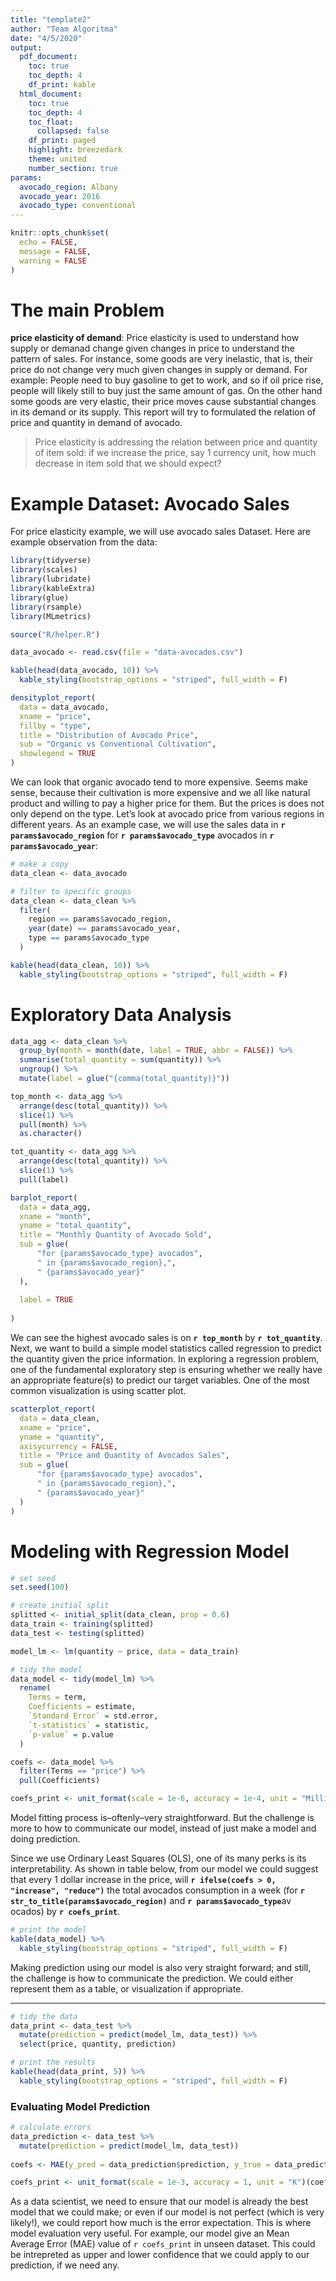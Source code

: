 ```yaml
---
title: "template2"
author: "Team Algoritma"
date: "4/5/2020"
output:
  pdf_document:
    toc: true
    toc_depth: 4
    df_print: kable
  html_document:
    toc: true
    toc_depth: 4
    toc_float: 
      collapsed: false
    df_print: paged
    highlight: breezedark
    theme: united
    number_section: true
params:
  avocado_region: Albany
  avocado_year: 2016
  avocado_type: conventional
---
```


```r
knitr::opts_chunk$set(
  echo = FALSE,
  message = FALSE,
  warning = FALSE
)
```

# The main Problem

**price elasticity of demand**:  Price elasticity is used to understand how supply or demanad change given changes in price to understand the pattern of sales. For instance, some goods are very inelastic, that is, their price do not change very much given changes in supply or demand. For example: People need to buy gasoline to get to work, and so if oil price rise, people will likely still to buy just the same amount of gas. On the other hand some goods are very elastic, their price moves cause substantial changes in its demand or its supply. This report will try to formulated the relation of price and quantity in demand of avocado.

> Price elasticity is addressing the relation between price and quantity of item sold: if we increase the price, say 1 currency unit, how much decrease in item sold that we should expect?

# Example Dataset: Avocado Sales

For price elasticity example, we will use avocado sales Dataset. Here are example observation from the data:

```r
library(tidyverse)
library(scales)
library(lubridate)
library(kableExtra)
library(glue)
library(rsample)
library(MLmetrics)

source("R/helper.R")
```


```r
data_avocado <- read.csv(file = "data-avocados.csv")
```

```r
kable(head(data_avocado, 10)) %>%
  kable_styling(bootstrap_options = "striped", full_width = F)
```


```r
densityplot_report(
  data = data_avocado,
  xname = "price", 
  fillby = "type",
  title = "Distribution of Avocado Price",
  sub = "Organic vs Conventional Cultivation",
  showlegend = TRUE
)
```

We can look that organic avocado tend to more expensive. Seems make sense, because their cultivation is more expensive and we all like natural product and willing to pay a higher price for them. But the prices is does not only depend on the type. Let's look at avocado price from various regions in different years. As an example case, we will use the sales data in **`r params$avocado_region`** for **`r params$avocado_type`** avocados in **`r params$avocado_year`**:

```r
# make a copy
data_clean <- data_avocado

# filter to specific groups
data_clean <- data_clean %>%
  filter(
    region == params$avocado_region,
    year(date) == params$avocado_year,
    type == params$avocado_type
  )
```


```r
kable(head(data_clean, 10)) %>%
  kable_styling(bootstrap_options = "striped", full_width = F)
```


# Exploratory Data Analysis

```r
data_agg <- data_clean %>% 
  group_by(month = month(date, label = TRUE, abbr = FALSE)) %>% 
  summarise(total_quantity = sum(quantity)) %>% 
  ungroup() %>% 
  mutate(label = glue("{comma(total_quantity)}"))

top_month <- data_agg %>% 
  arrange(desc(total_quantity)) %>% 
  slice(1) %>% 
  pull(month) %>% 
  as.character()

tot_quantity <- data_agg %>% 
  arrange(desc(total_quantity)) %>% 
  slice(1) %>% 
  pull(label)

barplot_report(
  data = data_agg,
  xname = "month",
  yname = "total_quantity",
  title = "Monthly Quantity of Avocado Sold",
  sub = glue(
      "for {params$avocado_type} avocados",
      " in {params$avocado_region},",
      " {params$avocado_year}"
  ),
  
  label = TRUE
  
)
```


We can see the highest avocado sales is on **`r top_month`** by **`r tot_quantity`**. Next, we want to build a simple model statistics called regression to predict the quantity given the price information. In exploring a regression problem, one of the fundamental exploratory step is ensuring whether we really have an appropriate feature(s) to predict our target variables. One of the most common visualization is using scatter plot.

```r
scatterplot_report(
  data = data_clean,
  xname = "price",
  yname = "quantity",
  axisycurrency = FALSE,
  title = "Price and Quantity of Avocados Sales",
  sub = glue(
      "for {params$avocado_type} avocados",
      " in {params$avocado_region},",
      " {params$avocado_year}"
  )
)
```

# Modeling with Regression Model

```r
# set seed
set.seed(100)

# create initial split
splitted <- initial_split(data_clean, prop = 0.6)
data_train <- training(splitted)
data_test <- testing(splitted)
```

```r
model_lm <- lm(quantity ~ price, data = data_train)

# tidy the model
data_model <- tidy(model_lm) %>%
  rename(
    Terms = term,
    Coefficients = estimate,
    `Standard Error` = std.error,
    `t-statistics` = statistic,
    `p-value` = p.value
  )

coefs <- data_model %>% 
  filter(Terms == "price") %>% 
  pull(Coefficients)

coefs_print <- unit_format(scale = 1e-6, accuracy = 1e-4, unit = "Million")(abs(coefs))
```


Model fitting process is–oftenly–very straightforward. But the challenge is more to how to communicate our model, instead of just make a model and doing prediction. 

Since we use Ordinary Least Squares (OLS), one of its many perks is its interpretability. As shown in table below, from our model we could suggest that every 1 dollar increase in the price, will **`r ifelse(coefs > 0, "increase", "reduce")`** the total avocados consumption in a week (for **`r str_to_title(params$avocado_region)`** and **`r params$avocado_type`**av ocados) by **`r coefs_print`**.

```r
# print the model
kable(data_model) %>% 
  kable_styling(bootstrap_options = "striped", full_width = F)
```

Making prediction using our model is also very straight forward; and still, the challenge is how to communicate the prediction. We could either represent them as a table, or visualization if appropriate.

---

```r
# tidy the data
data_print <- data_test %>% 
  mutate(prediction = predict(model_lm, data_test)) %>% 
  select(price, quantity, prediction)

# print the results
kable(head(data_print, 5)) %>% 
  kable_styling(bootstrap_options = "striped", full_width = F)
```


### Evaluating Model Prediction


```r
# calculate errors
data_prediction <- data_test %>% 
  mutate(prediction = predict(model_lm, data_test))
 
coefs <- MAE(y_pred = data_prediction$prediction, y_true = data_prediction$quantity) 

coefs_print <- unit_format(scale = 1e-3, accuracy = 1, unit = "K")(coefs)
```

As a data scientist, we need to ensure that our model is already the best model that we could make; or even if our model is not perfect (which is very likely!), we could report how much is the error expectation. This is where model evaluation very useful. For example, our model give an Mean Average Error (MAE) value of `r coefs_print` in unseen dataset. This could be intrepreted as upper and lower confidence that we could apply to our prediction, if we need any.
